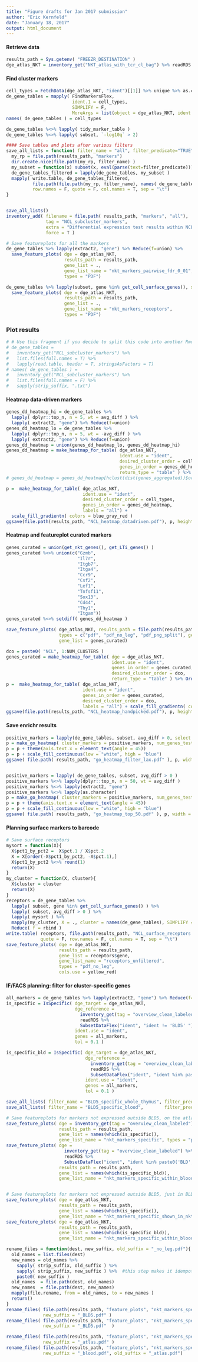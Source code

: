 ```yaml
---
title: "Figure drafts for Jan 2017 submission"
author: "Eric Kernfeld"
date: "January 18, 2017"
output: html_document
---
```


#### Retrieve data

```r
results_path = Sys.getenv( "FREEZR_DESTINATION" )
dge_atlas_NKT = inventory_get("NKT_atlas_with_tcr_cl_bag") %>% readRDS
```


#### Find cluster markers 


```r
cell_types = FetchData(dge_atlas_NKT, "ident")[[1]] %>% unique %>% as.character %>% sort
de_gene_tables = mapply( FindMarkersFlex,
                         ident.1 = cell_types,  
                         SIMPLIFY = F,
                         MoreArgs = list(object = dge_atlas_NKT, ident.use = "ident" ) )
names( de_gene_tables ) = cell_types

```


```r
de_gene_tables %<>% lapply( tidy_marker_table )
de_gene_tables %<>% lapply( subset, `-log10q` > 2) 

#### Save tables and plots after various filters
save_all_lists = function( filter_name = "all", filter_predicate="TRUE" ){
  my_rp = file.path(results_path, "markers")
  dir.create.nice(file.path(my_rp, filter_name) )
  my_subset = function(x) subset(x, eval(parse(text=filter_predicate)))
  de_gene_tables_filtered = lapply(de_gene_tables, my_subset )
  mapply( write.table, de_gene_tables_filtered, 
          file.path(file.path(my_rp, filter_name), names( de_gene_tables ) %>% paste0(".txt")),
          row.names = F, quote = F, col.names = T, sep = "\t")
}


save_all_lists()
inventory_add( filename = file.path( results_path, "markers", "all"), 
               tag = "NCL_subcluster_markers", 
               extra = "Differential expression test results within NCLs.",
               force = T )

# Save featureplots for all the markers
de_gene_tables %>% lapply(extract2, "gene") %>% Reduce(f=union) %>%
  save_feature_plots( dge = dge_atlas_NKT, 
                      results_path = results_path, 
                      gene_list = ., 
                      gene_list_name = "nkt_markers_pairwise_fdr_0_01", 
                      types = "PDF")

de_gene_tables %>% lapply(subset, gene %in% get_cell_surface_genes(), select = "gene", drop = T) %>% Reduce(f=union) %>%
  save_feature_plots( dge = dge_atlas_NKT, 
                      results_path = results_path, 
                      gene_list = ., 
                      gene_list_name = "nkt_markers_receptors", 
                      types = "PDF")
```


### Plot results

```r
# # Use this fragment if you decide to split this code into another Rmd.
# de_gene_tables =
#   inventory_get("NCL_subcluster_markers") %>%
#   list.files(full.names = T) %>%
#   lapply(read.table, header = T, stringsAsFactors = T)
# names( de_gene_tables ) =
#   inventory_get("NCL_subcluster_markers") %>%
#   list.files(full.names = F) %>%
#   sapply(strip_suffix, ".txt")


```

#### Heatmap data-driven markers

```r
genes_dd_heatmap_hi = de_gene_tables %>%
  lapply( dplyr::top_n, n = 5, wt = avg_diff ) %>%
  lapply( extract2, "gene") %>% Reduce(f=union)
genes_dd_heatmap_lo = de_gene_tables %>%
  lapply( dplyr::top_n, n = 5, wt = -avg_diff ) %>%
  lapply( extract2, "gene") %>% Reduce(f=union)
genes_dd_heatmap = union(genes_dd_heatmap_lo, genes_dd_heatmap_hi)
genes_dd_heatmap = make_heatmap_for_table( dge_atlas_NKT,
                                           ident.use = "ident",
                                           desired_cluster_order = cell_types,
                                           genes_in_order = genes_dd_heatmap, 
                                           return_type = "table" ) %>% OrderRowsForHeatmap
# genes_dd_heatmap = genes_dd_heatmap[hclust(dist(genes_aggregated))$order]

p =  make_heatmap_for_table( dge_atlas_NKT, 
                             ident.use = "ident",
                             desired_cluster_order = cell_types,
                             genes_in_order = genes_dd_heatmap,
                             labels = "all") + 
  scale_fill_gradientn( colors = blue_gray_red )
ggsave(file.path(results_path, "NCL_heatmap_datadriven.pdf"), p, height = 10, width = 7)
```

#### Heatmap and featureplot curated markers

```r

genes_curated = union(get_nkt_genes(), get_LTi_genes() ) 
genes_curated %<>% union(c("Gzmb", 
                           "Il7r",
                           "Itgb7",
                           "Itga4",
                           "Ccr9",
                           "Csf2",
                           "Lef1",
                           "Tnfsf11",
                           "Sox13",
                           "Cd44",
                           "Thy1",
                           "Itgam"))
genes_curated %<>% setdiff( genes_dd_heatmap )

save_feature_plots( dge_atlas_NKT, results_path = file.path(results_path, "NKT"),
                    types = c("pdf", "pdf_no_leg", "pdf_png_split"), gene_list_name = "NKT_LTI_genes",
                    gene_list = genes_curated)

dco = paste0( "NCL", 1:NUM_CLUSTERS )
genes_curated = make_heatmap_for_table( dge = dge_atlas_NKT,
                                        ident.use = "ident",
                                        genes_in_order = genes_curated, 
                                        desired_cluster_order = dco,
                                        return_type = "table" ) %>% OrderRowsForHeatmap( wrap = T )
p =  make_heatmap_for_table( dge_atlas_NKT, 
                             ident.use = "ident",
                             genes_in_order = genes_curated, 
                             desired_cluster_order = dco,
                             labels = "all") + scale_fill_gradientn( colors = blue_gray_red )
ggsave(file.path(results_path, "NCL_heatmap_handpicked.pdf"), p, height = 10, width = 7)

```

#### Save enrichr results

```r
positive_markers = lapply(de_gene_tables, subset, avg_diff > 0, select = "gene", drop = T) %>% lapply(as.character)
p = make_go_heatmap( cluster_markers = positive_markers, num_genes_tested = nrow(dge_atlas_NKT@data) )
p = p + theme(axis.text.x = element_text(angle = 45))
p = p + scale_fill_continuous(low = "white", high = "blue")
ggsave( file.path( results_path, "go_heatmap_filter_lax.pdf" ), p, width = 9, height = 11 )


positive_markers = lapply( de_gene_tables, subset, avg_diff > 0 )
positive_markers %<>% lapply(dplyr::top_n, n = 50, wt = avg_diff )
positive_markers %<>% lapply(extract2, "gene")
positive_markers %<>% lapply(as.character)
p = make_go_heatmap( cluster_markers = positive_markers, num_genes_tested = nrow(dge_atlas_NKT@data) )
p = p + theme(axis.text.x = element_text(angle = 45))
p = p + scale_fill_continuous(low = "white", high = "blue")
ggsave( file.path( results_path, "go_heatmap_top_50.pdf" ), p, width = 9, height = 11 )
```

#### Planning surface markers to barcode

```r
# Save surface receptors
mysort = function(X){
  X$pct1_by_pct2 =  X$pct.1 / X$pct.2
  X = X[order(-X$pct1_by_pct2, -X$pct.1),]
  X$pct1_by_pct2 %<>% round(1)
  return(X)
}
my_cluster = function(X, cluster){
  X$cluster = cluster
  return(X)
}
receptors = de_gene_tables %>% 
  lapply( subset, gene %in% get_cell_surface_genes() ) %>%
  lapply( subset, avg_diff > 0 ) %>%
  lapply( mysort ) %>%
  mapply(my_cluster, X = ., cluster = names(de_gene_tables), SIMPLIFY = F) %>%
  Reduce( f = rbind ) 
write.table( receptors, file.path(results_path, "NCL_surface_receptors.tsv"), 
             quote = F, row.names = F, col.names = T, sep = "\t")
save_feature_plots( dge = dge_atlas_NKT, 
                    results_path = results_path, 
                    gene_list = receptors$gene, 
                    gene_list_name = "receptors_unfiltered", 
                    types = "pdf_no_leg",
                    cols.use = yellow_red)

```


#### IF/FACS planning: filter for cluster-specific genes

```r

all_markers = de_gene_tables %>% lapply(extract2, "gene") %>% Reduce(f=union) 
is_specific = IsSpecific( dge_target = dge_atlas_NKT, 
                          dge_reference = 
                            inventory_get(tag = "overview_clean_labeled") %>% 
                            readRDS %>% 
                            SubsetDataFlex("ident", "ident != 'BLD5' "),
                          ident.use = "ident",
                          genes = all_markers, 
                          tol = 0.1 )

is_specific_bld = IsSpecific( dge_target = dge_atlas_NKT, 
                              dge_reference = 
                                inventory_get(tag = "overview_clean_labeled") %>% 
                                readRDS %>% 
                                SubsetDataFlex("ident", "ident %in% paste0('BLD', c(1:4, 6)) "),
                              ident.use = "ident",
                              genes = all_markers, 
                              tol = 0.1 )

save_all_lists( filter_name = "BLD5_specific_whole_thymus", filter_predicate="is_specific[gene]" )
save_all_lists( filter_name = "BLD5_specific_blood",        filter_predicate="is_specific_bld[gene]" )

# Save featureplots for markers not expressed outside BLD5, on the atlas
save_feature_plots( dge = inventory_get(tag = "overview_clean_labeled") %>% readRDS , 
                    results_path = results_path, 
                    gene_list = names(which(is_specific)), 
                    gene_list_name = "nkt_markers_specific", types = "pdf_no_leg")
save_feature_plots( dge = 
                      inventory_get(tag = "overview_clean_labeled") %>% 
                      readRDS %>% 
                      SubsetDataFlex("ident", "ident %in% paste0('BLD', c(1:6)) "), 
                    results_path = results_path, 
                    gene_list = names(which(is_specific_bld)), 
                    gene_list_name = "nkt_markers_specific_within_blood", types = "pdf_no_leg")


# Save featureplots for markers not expressed outside BLD5, just in BLD5
save_feature_plots( dge = dge_atlas_NKT,
                    results_path = results_path, 
                    gene_list = names(which(is_specific)), 
                    gene_list_name = "nkt_markers_specific_shown_in_nkt", types = "pdf_no_leg")
save_feature_plots( dge = dge_atlas_NKT, 
                    results_path = results_path, 
                    gene_list = names(which(is_specific_bld)), 
                    gene_list_name = "nkt_markers_specific_within_blood_shown_in_nkt", types = "pdf_no_leg")

rename_files = function(dest, new_suffix, old_suffix = "_no_leg.pdf"){
  old_names = list.files(dest)
  new_names = old_names %>% 
    sapply( strip_suffix, old_suffix ) %>%
    sapply( strip_suffix, new_suffix ) %>%  #this step makes it idempotent
    paste0( new_suffix ) 
  old_names  = file.path(dest, old_names)
  new_names  = file.path(dest, new_names)
  mapply(file.rename, from = old_names, to = new_names )
  return()
}
rename_files( file.path(results_path, "feature_plots", "nkt_markers_specific_shown_in_nkt", "TSNE"),
              new_suffix = "_BLD5.pdf" )
rename_files( file.path(results_path, "feature_plots", "nkt_markers_specific_within_blood_shown_in_nkt", "TSNE"), 
              new_suffix = "_BLD5.pdf"  )

rename_files( file.path(results_path, "feature_plots", "nkt_markers_specific", "TSNE"), 
              new_suffix = "_atlas.pdf" )
rename_files( file.path(results_path, "feature_plots", "nkt_markers_specific_within_blood", "TSNE"), 
              new_suffix = "_blood.pdf", old_suffix = "_atlas.pdf")
```
